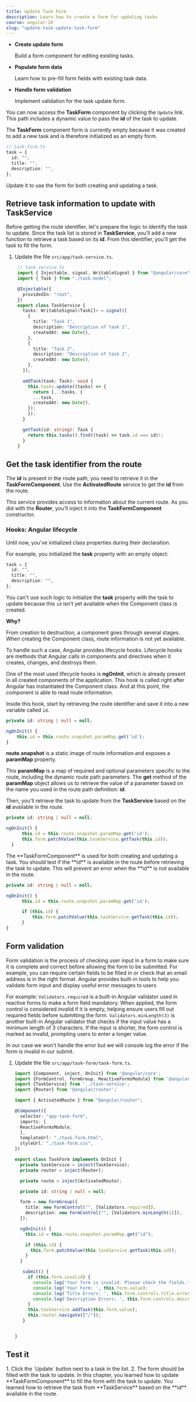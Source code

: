 ```yaml
---
title: Update Task Form
description: Learn how to create a form for updating tasks
course: angular-20
slug: "update-task-update-task-form"
---
```



<NotificationCard state="objective" title="Chapter Objectives">
  <ul className="list-disc pl-4 space-y-2 pb-2">
    <li>
      <strong>Create update form</strong>
      <p>Build a form component for editing existing tasks.</p>
    </li>
    <li>
      <strong>Populate form data</strong>
      <p>Learn how to pre-fill form fields with existing task data.</p>
    </li>
    <li>
      <strong>Handle form validation</strong>
      <p>Implement validation for the task update form.</p>
    </li>
  </ul>
</NotificationCard>


You can now access the **TaskForm** component by clicking the `Update` link.
This path includes a dynamic value to pass the **id** of the task to update.

The **TaskForm** component form is currently empty because it was created to add a new task and is therefore initialized as an empty form.

```typescript
// task-form.ts
task = {
  id: "",
  title: "",
  description: "",
};
```

Update it to use the form for both creating and updating a task.

## Retrieve task information to update with TaskService

Before getting the route identifier, let's prepare the logic to identify the task to update.
Since the task list is stored in **TaskService**, you'll add a new function to retrieve a task based on its **id**.
From this identifier, you'll get the task to fill the form.

<Steps>

1. Update the file `src/app/task-service.ts`.

   ```typescript ins={"Add a function to retrieve a task by its identifier": 30-33}
    // task-service.ts
    import { Injectable, signal, WritableSignal } from "@angular/core";
    import { Task } from "./task.model";

    @Injectable({
      providedIn: "root",
    })
    export class TaskService {
      tasks: WritableSignal<Task[]> = signal([
        {
          title: "Task 1",
          description: "Description of task 1",
          createdAt: new Date(),
        },
        {
          title: "Task 2",
          description: "Description of task 2",
          createdAt: new Date(),
        },
      ]);

      addTask(task: Task): void {
        this.tasks.update((tasks) => {
          return [...tasks, {
          ...task,
          createdAt: new Date(),
        });
        });
      }

      getTask(id: string): Task {
        return this.tasks().find((task) => task.id === id)!;
      }
    }
   ```

</Steps>

## Get the task identifier from the route

The **id** is present in the route path, you need to retrieve it in the **TaskFormComponent**.
Use the **ActivatedRoute** service to get the **id** from the route.

This service provides access to information about the current route.
As you did with the **Router**, you'll inject it into the **TaskFormComponent** constructor.

### Hooks: Angular lifecycle

Until now, you've initialized class properties during their declaration.

For example, you initialized the **task** property with an empty object:

```typescript
task = {
  id: "",
  title: "",
  description: "",
};
```

You can't use such logic to initialize the **task** property with the task to update because this `id` isn't yet available when the Component class is created.

**Why?**

From creation to destruction, a component goes through several stages.
When creating the Component class, route information is not yet available.

To handle such a case, Angular provides lifecycle hooks.
Lifecycle hooks are methods that Angular calls in components and directives when it creates, changes, and destroys them.

One of the most used lifecycle hooks is **ngOnInit**, which is already present in all created components of the application.
This hook is called right after Angular has instantiated the Component class.
And at this point, the component is able to read route information.

Inside this hook, start by retrieving the route identifier and save it into a new variable called `id`.

```typescript
private id: string | null = null;

ngOnInit() {
    this.id = this.route.snapshot.paramMap.get('id');
}
```

**route.snapshot** is a static image of route information and exposes a **paramMap** property.

This **paramMap** is a map of required and optional parameters specific to the route, including the dynamic route path parameters.
The **get** method of the **paramMap** object allows us to retrieve the value of a parameter based on the name you used in the route path definition: **id**.

Then, you'll retrieve the task to update from the **TaskService** based on the **id** available in the route.

```typescript
private id: string | null = null;

ngOnInit() {
      this.id = this.route.snapshot.paramMap.get('id');
      this.form.patchValue(this.taskService.getTask(this.id));
  }
```

<NotificationCard state="info" title="Note">
  The **TaskFormComponent** is used for both creating and updating a task. You
  should test if the **id** is available in the route before retrieving the task
  to update. This will prevent an error when the **id** is not available in the
  route.
</NotificationCard>

```typescript
private id: string | null = null;

ngOnInit() {
      this.id = this.route.snapshot.paramMap.get('id');

      if (this.id) {
          this.form.patchValue(this.taskService.getTask(this.id));
      }
}
```
## Form validation

Form validation is the process of checking user input in a form to make sure it is complete and correct before allowing the form to be submitted. For example, you can require certain fields to be filled in or check that an email address is in the right format. Angular provides built-in tools to help you validate form input and display useful error messages to users

For example: `Validators.required` is a built-in Angular validator used in reactive forms to make a form field mandatory. When applied, the form control is considered invalid if it is empty, helping ensure users fill out required fields before submitting the form. `Validators.minLength(3)` is another built-in Angular validator that checks if the input value has a minimum length of 3 characters. If the input is shorter, the form control is marked as invalid, prompting users to enter a longer value.

In our case we won't handle the error but we will console log the error if the form is invalid in our submit.



<Steps>

1. Update the file `src/app/task-form/task-form.ts`.

   ```typescript ins={"add lifecycle onInit and get the id from the URL": 29-31} ins={"Retrieve the task identifier from the route": 32-36} ins={"inject ActivatedRoute": 22-23} ins={"import ActivatedRoute": 5-6} ins="implements OnInit" ins=" OnInit " ins={"create a variable for id as we need to reuse it": 24-25} ins="[Validators.required]" ins="[Validators.minLength(1)]"
   import {Component, inject, OnInit} from '@angular/core';
   import {FormControl, FormGroup, ReactiveFormsModule} from '@angular/forms';
   import {TaskService} from '../task-service';
   import {Router} from '@angular/router';

   import { ActivatedRoute } from "@angular/router";

   @Component({
     selector: "app-task-form",
     imports: [
     ReactiveFormsModule,
     ],
     templateUrl: "./task-form.html",
     styleUrl: "./task-form.css",
   })

   export class TaskForm implements OnInit {
     private taskService = inject(TaskService);
     private router = inject(Router);

     private route = inject(ActivatedRoute);

     private id: string | null = null;

     form = new FormGroup({
       title: new FormControl("", [Validators.required]),
       description: new FormControl("", [Validators.minLength(1)]),
     });

     ngOnInit() {
       this.id = this.route.snapshot.paramMap.get("id");

       if (this.id) {
         this.form.patchValue(this.taskService.getTask(this.id));
       }
     }

      submit() {
        if (this.form.invalid) {
          console.log('Your form is invalid. Please check the fields.');
          console.log('Your Form: ', this.form.value);
          console.log('Title Errors: ', this.form.controls.title.errors);
          console.log('Description Errors: ', this.form.controls.description.errors);
        }
        this.taskService.addTask(this.form.value);
        this.router.navigate(["/"]);
      }


   }
   ```

</Steps>

## Test it

<Steps>
  1. Click the `Update` button next to a task in the list. 2. The form should be
  filled with the task to update.
</Steps>

<NotificationCard state="success" title="What you've learned">
  In this chapter, you learned how to update **TaskFormComponent** to fill the
  form with the task to update. You learned how to retrieve the task from
  **TaskService** based on the **id** available in the route.
</NotificationCard>
